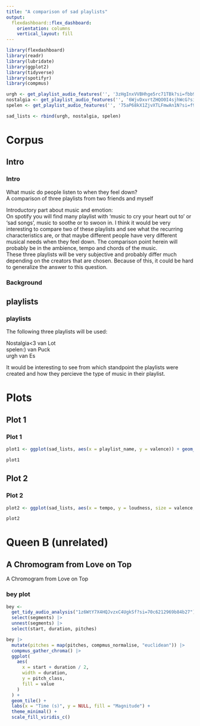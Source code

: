 ```yaml
---
title: "A comparison of sad playlists"
output: 
  flexdashboard::flex_dashboard:
    orientation: columns
    vertical_layout: fill
---
```


```r
library(flexdashboard)
library(readr)
library(lubridate)
library(ggplot2)
library(tidyverse)
library(spotifyr)
library(compmus)

urgh <- get_playlist_audio_features('', '3zHgInxVVBHhge5rc71TBk?si=fbb92d3bd6134cbb')
nostalgia <- get_playlist_audio_features('', '6WjvDxvrtZHQO0I4sjhWcG?si=bf12bda2f6444809')
spelen <- get_playlist_audio_features('', '75aP68kX1ZjvXTLFmwAn1N?si=f94ac20a680343ac')

sad_lists <- rbind(urgh, nostalgia, spelen)
```

Corpus
===================================== 

Intro {data-width=400}
-----------------------------------------------------------------------

### Intro

What music do people listen to when they feel down? \
A comparison of three playlists from two friends and myself

Introductory part about music and emotion: \
On spotify you will find many playlist with 'music to cry your heart out to' or 'sad songs', music to soothe or to swoon in. I think it would be very interesting to compare two of these playlists and see what the recurring characteristics are, or that maybe different people have very different musical needs when they feel down. The comparison point herein will probably be in the ambience, tempo and chords of the music. \
These three playlists will be very subjective and probably differ much depending on the creators that are chosen. Because of this, it could be hard to generalize the answer to this question.

### Background

playlists {data-width=300}
-----------------------------------------------------------------------

### playlists

The following three playlists will be used:

Nostalgia<3 van Lot \
spelen:) van Puck \
urgh van Es \

It would be interesting to see from which standpoint the playlists were created and how they percieve the type of music in their playlist.

Plots
===================================== 

Plot 1 {data-width=500}
-----------------------------------------------------------------------
### Plot 1

```r
plot1 <- ggplot(sad_lists, aes(x = playlist_name, y = valence)) + geom_violin()

plot1
```

Plot 2 {data-width=500}
-----------------------------------------------------------------------
### Plot 2

```r
plot2 <- ggplot(sad_lists, aes(x = tempo, y = loudness, size = valence, color='pink')) + geom_point() + facet_wrap(~playlist_name)

plot2
```

Queen B (unrelated)
===================================== 

A Chromogram from Love on Top {data-width=500}
-----------------------------------------------------------------------

A Chromogram from Love on Top

### bey plot

```r
bey <-
  get_tidy_audio_analysis("1z6WtY7X4HQJvzxC4UgkSf?si=70c6212969b84b27") |>
  select(segments) |>
  unnest(segments) |>
  select(start, duration, pitches)

bey |>
  mutate(pitches = map(pitches, compmus_normalise, "euclidean")) |>
  compmus_gather_chroma() |> 
  ggplot(
    aes(
      x = start + duration / 2,
      width = duration,
      y = pitch_class,
      fill = value
    )
  ) +
  geom_tile() +
  labs(x = "Time (s)", y = NULL, fill = "Magnitude") +
  theme_minimal() +
  scale_fill_viridis_c()
```